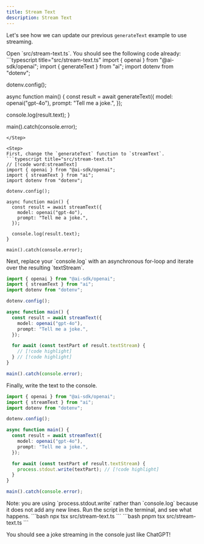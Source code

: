 ```yaml
---
title: Stream Text
description: Stream Text
---
```



Let's see how we can update our previous `generateText` example to use streaming.
<Steps>

<Step>
Open `src/stream-text.ts`. You should see the following code already:
```typescript title="src/stream-text.ts"
import { openai } from "@ai-sdk/openai";
import { generateText } from "ai";
import dotenv from "dotenv";

dotenv.config();

async function main() {
const result = await generateText({
model: openai("gpt-4o"),
prompt: "Tell me a joke.",
});

console.log(result.text);
}

main().catch(console.error);

````
</Step>

<Step>
First, change the `generateText` function to `streamText`.
```typescript title="src/stream-text.ts"
// [!code word:streamText]
import { openai } from "@ai-sdk/openai";
import { streamText } from "ai";
import dotenv from "dotenv";

dotenv.config();

async function main() {
  const result = await streamText({
    model: openai("gpt-4o"),
    prompt: "Tell me a joke.",
  });

  console.log(result.text);
}

main().catch(console.error);
````

</Step>
<Step>
Next, replace your `console.log` with an asynchronous for-loop and iterate over the resulting `textStream`.

```typescript title="src/stream-text.ts"
import { openai } from "@ai-sdk/openai";
import { streamText } from "ai";
import dotenv from "dotenv";

dotenv.config();

async function main() {
  const result = await streamText({
    model: openai("gpt-4o"),
    prompt: "Tell me a joke.",
  });

  for await (const textPart of result.textStream) {
    // [!code highlight]
  } // [!code highlight]
}

main().catch(console.error);
```

</Step>

<Step>
Finally, write the text to the console.

```typescript title="src/stream-text.ts"
import { openai } from "@ai-sdk/openai";
import { streamText } from "ai";
import dotenv from "dotenv";

dotenv.config();

async function main() {
  const result = await streamText({
    model: openai("gpt-4o"),
    prompt: "Tell me a joke.",
  });

  for await (const textPart of result.textStream) {
    process.stdout.write(textPart); // [!code highlight]
  }
}

main().catch(console.error);
```

<Callout type="info">
Note: you are using `process.stdout.write` rather than `console.log` because it does not add any new lines.
</Callout>
</Step>

<Step>
Run the script in the terminal, and see what happens.
<Tabs items={['npm', 'pnpm']}>
  <Tab value="npm">
  ```bash
  npx tsx src/stream-text.ts
  ```
  </Tab>
  <Tab value="pnpm">
  ```bash
  pnpm tsx src/stream-text.ts
  ```
  </Tab>
</Tabs>

</Step>

</Steps>

You should see a joke streaming in the console just like ChatGPT!
